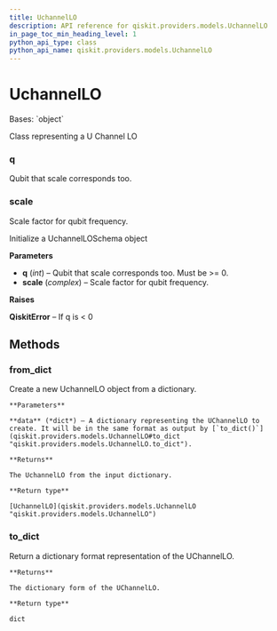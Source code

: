 ```yaml
---
title: UchannelLO
description: API reference for qiskit.providers.models.UchannelLO
in_page_toc_min_heading_level: 1
python_api_type: class
python_api_name: qiskit.providers.models.UchannelLO
---
```


# UchannelLO

<Class id="qiskit.providers.models.UchannelLO" github="https://github.com/qiskit/qiskit/tree/stable/0.23/qiskit/providers/models/backendconfiguration.py" signature="UchannelLO(q, scale)">
  Bases: `object`

  Class representing a U Channel LO

  ### q

  <Attribute id="qiskit.providers.models.UchannelLO.q" name="q">
    Qubit that scale corresponds too.
  </Attribute>

  ### scale

  <Attribute id="qiskit.providers.models.UchannelLO.scale" name="scale">
    Scale factor for qubit frequency.
  </Attribute>

  Initialize a UchannelLOSchema object

  **Parameters**

  *   **q** (*int*) – Qubit that scale corresponds too. Must be >= 0.
  *   **scale** (*complex*) – Scale factor for qubit frequency.

  **Raises**

  **QiskitError** – If q is \< 0

  ## Methods

  ### from\_dict

  <Function id="qiskit.providers.models.UchannelLO.from_dict" signature="classmethod UchannelLO.from_dict(data)">
    Create a new UchannelLO object from a dictionary.

    **Parameters**

    **data** (*dict*) – A dictionary representing the UChannelLO to create. It will be in the same format as output by [`to_dict()`](qiskit.providers.models.UchannelLO#to_dict "qiskit.providers.models.UchannelLO.to_dict").

    **Returns**

    The UchannelLO from the input dictionary.

    **Return type**

    [UchannelLO](qiskit.providers.models.UchannelLO "qiskit.providers.models.UchannelLO")
  </Function>

  ### to\_dict

  <Function id="qiskit.providers.models.UchannelLO.to_dict" signature="UchannelLO.to_dict()">
    Return a dictionary format representation of the UChannelLO.

    **Returns**

    The dictionary form of the UChannelLO.

    **Return type**

    dict
  </Function>
</Class>

